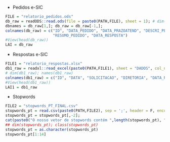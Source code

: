 <!--      
Essa Rotina é destinada a importação de dados do projeto de mineração de texto em pedidos via Sistema Eletrônico de Serviço de Informação ao Cidadão (e-SIC)
-->

- Pedidos e-SIC
```r
FILE = "relatorio_pedidos.ods"
db_raw = readODS::read.ods(file = paste0(PATH,FILE), sheet = 1); # dim(db_raw)
dbnames = db_raw[1,]; db_raw = db_raw[-1,]; 
colnames(db_raw) = c("ID", "DATA_PEDIDO", "DATA_PRAZOATEND", "DESCRI_PEDIDO",
                     "RESUMO_PEDIDO", "DATA_RESPOSTA")
#View(head(db_raw))
LAI = db_raw
```

- Respostas e-SIC
```r
FILE1 = "relatorio_respostas.xlsx"
db1_raw = readxl::read_excel(paste0(PATH,FILE1), sheet = "DADOS", col_names = TRUE); 
# dim(db1_raw); names(db1_raw)
colnames(db1_raw) = c("ID", "DATA", "SOLICITACAO", "DIRETORIA", "DATA_RESPOSTA")
#View(head(db1_raw))
LAI1 = db1_raw
```

- Stopwords
```r
FILE2 = "stopwords_PT_FINAL.csv"
stopwords_pt = read.csv(paste0(PATH,FILE2), sep = ';', header = F, encoding = "UTF-8")
stopwords_pt = stopwords_pt[,-2]; 
cat(paste0("O nosso vetor de stopwords contém ",length(stopwords_pt), " palavras únicas"))
## dim(stopwords_pt); class(stopwords_pt)
stopwords_pt = as.character(stopwords_pt)
stopwords_pt[1:14]
```